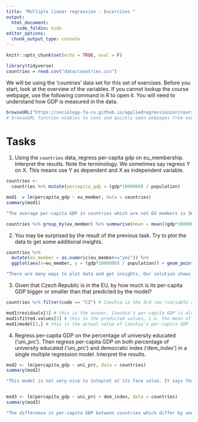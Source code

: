 ```yaml
---
title: "Multiple linear regression - Excercises "
output:
  html_document:
    code_foldin: hide
editor_options: 
  chunk_output_type: console
---
```


```r
knitr::opts_chunk$set(echo = TRUE, eval = F)
```

```r
library(tidyverse)
countries = read.csv("data/countries.csv")
```

We will be using the 'countries' data set for this set of exercises. Before you start, look at the overview of the variables. If you cannot lookup the course webpage, use the following command in R to open it. You will need to understand how GDP is measured in the data.   

```r

browseURL("https://sociology-fa-cu.github.io/appliedregressioninr/course_data.html") 
# browseURL function enables to save and quickly open webpages from your script

```

# Tasks

1) Using the `countries` data, regress per-capita gdp on eu_membership. Interpret the results. Note the terminology. We sometimes say regress Y on X. This means use Y as dependent and X as independent variable.   

```r

countries <-
  countries %>% mutate(percapita_gdp = (gdp*1000000) / population)

mod1  = lm(percapita_gdp ~ eu_member, data = countries)
summary(mod1)

"The average per-capita GDP in countries which are not EU members is 36 432 EUR. The average per-capita income in countries which are EU members is 5956 EUR less, that is 30476. However, the precision of the estimate of the difference is poor. Standard error is huge and p value is very far from the standard significance treshold of 0.05. Hence the result is purely descriptive for the sample. Also remember that regression estimates for one binary predictor are just a form of expressing the group means. Compare with the code below."

countries %>% group_by(eu_member) %>% summarise(mean = mean((gdp*1000000) / population, na.rm=TRUE))
```


2) You may be surprised by the result of the previous task. Try to plot the data to get some additional insights.    

```r

countries %>% 
  mutate(eu_member = as.numeric(eu_member=="yes")) %>%
  ggplot(aes(x=eu_member, y = (gdp*1000000) / population)) + geom_point() + geom_smooth(method = "lm", se = FALSE)

"There are many ways to plot data and get insights. Our solution shows that the countries which are not in EU are of two distinct kinds. They either have very low per-capita GDP, or very high per-capita GDP. On avarage, they have a little higher per-capita GDP than EU members, but there are actually no 'average' non-EU countries."

```


3) Given that Czech Republic is in the EU, by how much is its per-capita GDP bigger or smaller than that predicted by the model?   

```r

countries %>% filter(code == "CZ") # Czechia is the 3rd row (variable X is the row number)

mod1$residuals[3] # this is the answer, Czechia's per-capita GDP is almost 11 000 EUR smaller than the mean of EU countries 
mod1$fitted.values[3] # this is the predicted values, i.e. the mean of EU countries
mod1$model[3,] # this is the actual value of Czechia's per-capita GDP


```


4) Regress per-capita GDP on the percentage of university educated ('uni_prc'). Then regress per-capita GDP on both percentage of university educated ('uni_prc') and democratic index ('dem_index') in a single multiple regression model. Interpret the results.

```r

mod2 <- lm(percapita_gdp ~ uni_prc, data = countries)
summary(mod2)

"This model is not very nice to intepret at its face value. It says that percapita GDP of a country with no university educated people is -26404 EUR. A non-sensical value which result from the fact that there are no countries without university educated people (yet we extrapolate to such hypothetical countires). It further says that the difference between the hypothetical countries with no uni educated and countries with all people having university degree is 197313 EUR. But we can easily calculate that the difference in percapita GDP between two countries which differ by 1 percentage point in their proportion of uni educated people is 1973 EUR (197313 / 100). The difference is statistically significant from 0."


mod3 <- lm(percapita_gdp ~ uni_prc + dem_index, data = countries)
summary(mod3)

"The difference in per-capita GDP between countries which differ by one point in their democratic index AND have the same proportion of university educated is 16310 EUR on average. This is a huge difference substantially and it is also statistically significant. Notice that the coefficient for 'uni_prc' went down dramatically to only 34543 EUR. In other words, for two countries with the same democratic index and differing by 1 percentage point in their proportion of university educated, the difference in per capita GDP only 345 EUR, a number which is likely random noise given the broad standard errors."

  
```
